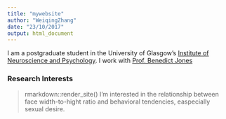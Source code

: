 ```yaml
---
title: "mywebsite"
author: "WeiqingZhang"
date: "23/10/2017"
output: html_document
---
```


I am a postgraduate student in the University of Glasgow's
[Institute of Neuroscience and Psychology](http://www.gla.ac.uk/researchinstitutes/neurosciencepsychology/).
I work with [Prof. Benedict Jones]()

### Research Interests

> rmarkdown::render_site() I'm interested in the relationship between face width-to-hight ratio and behavioral tendencies, easpecially sexual desire.

